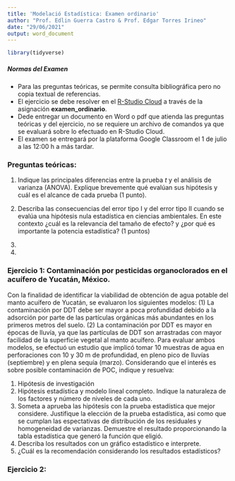 ```yaml
---
title: 'Modelació Estadística: Examen ordinario'
author: "Prof. Edlin Guerra Castro & Prof. Edgar Torres Irineo"
date: "29/06/2021"
output: word_document
---
```


```r
library(tidyverse)
```

##### Normas del Examen

- Para las preguntas teóricas, se permite consulta bibliográfica pero no copia textual de referencias.
- El ejercicio se debe resolver en el [R-Studio Cloud](https://rstudio.cloud/spaces/49899/join?access_code=ULN6xHU6ZFiEMZuaP5iafVwgdMOy3UNijbcvrlzi) a través de la asignación **examen_ordinario**.  
- Dede entregar un documento en Word o pdf que atienda las preguntas teóricas y del ejercicio, no se requiere un archivo de comandos ya que se evaluará sobre lo efectuado en R-Studio Cloud.
- El examen se entregará por la plataforma Google Classroom el 1 de julio a las 12:00 h a más tardar.

### Preguntas teóricas:

1. Indique las principales diferencias entre la prueba *t* y el análisis de varianza (ANOVA). Explique brevemente qué evalúan sus hipótesis y cuál es el alcance de cada prueba (1 punto).

2. Describa las consecuencias del error tipo I y del error tipo II cuando se evalúa una hipótesis nula estadística en ciencias ambientales. En este contexto ¿cuál es la relevancia del tamaño de efecto? y ¿por qué es importante la potencia estadística? (1 puntos)

3.

4.

### Ejercicio 1: Contaminación por pesticidas organoclorados en el acuífero de Yucatán, México.

Con la finalidad de identificar la viabilidad de obtención de agua potable del manto acuífero de Yucatán, se evaluaron los siguientes modelos: (1) La contaminación por DDT debe ser mayor a poca profundidad debido a la adsorción por parte de las partículas orgánicas más abundantes en los primeros metros del suelo. (2) La contaminación por DDT es mayor en épocas de lluvía, ya que las partículas de DDT son arrastradas con mayor facilidad de la superficie vegetal al manto acuífero. Para evaluar ambos modelos, se efectuó un estudio que implicó tomar 10 muestras de agua en perforaciones con 10 y 30 m de profundidad, en pleno pico de lluvías (septiembre) y en plena sequía (marzo). Considerando que el interés es sobre posible contaminación de POC, indique y resuelva:

1. Hipótesis de investigación
2. Hipótesis estadística y modelo lineal completo. Indique la naturaleza de los factores y número de niveles de cada uno.
3. Someta a aprueba las hipótesis con la prueba estadística que mejor considere. Justifique la elección de la prueba estadística, asi como que se cumplan las espectativas de distribución de los residuales y homogeneidad de varianzas. Demuestre el resultado proporcionando la tabla estadística que generó la función que eligió.
4. Describa los resultados con un gráfico estadístico e interprete.
6. ¿Cuál es la recomendación considerando los resultados estadísticos?

### Ejercicio 2: 